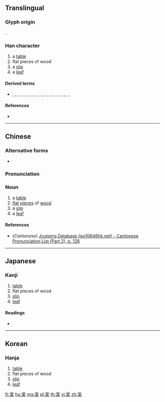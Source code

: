 ==Translingual==

===Glyph origin===
{{Han etym}}
{{Han compound|世|木|c1=p|c2=s|t2=wood|ls=psc}} {{attention|zh|This etymology is incorrect, can we instead use the etymology found on the French version of this page?}}.

===Han character===
{{Han char|rn=75|rad=木|as=05|sn=9|four=|canj=PTD|ids=⿱世木}}

# a [[table]]
# flat pieces of wood
# a [[slip]]
# a [[leaf]]

====Derived terms====
* {{l|mul|牒}}, {{l|mul|葉}}, {{l|mul|喋}}, {{l|mul|蝶}}, {{l|mul|碟}}, {{l|mul|諜}}, {{l|mul|䐑}}, {{l|mul|䈎}}, {{l|mul|韘}}, {{l|mul|褋}}, {{l|mul|𧝵}}, {{l|mul|屟}}, {{l|mul|渫}}, {{l|mul|鰈}}, {{l|mul|揲}}, {{l|mul|媟}}, {{l|mul|偞}}, {{l|mul|楪}}, {{l|mul|殜}}, {{l|mul|煠}}, {{l|mul|鍱}}, {{l|mul|惵}}, {{l|mul|堞}}, {{l|mul|艓}}, {{l|mul|蹀}}

====References====
* {{Han ref|kx=0517.170|dkj=14593|hdz=21178.010|uh=67BC|ud=26556}}

----

==Chinese==
{{zh-forms}}

===Alternative forms===
* {{zh-l|枽}}

===Pronunciation===
{{zh-pron
|m=yè
|c=jip6
|mc=y
|oc=y
|ma=
|cat=n
}}

===Noun===
{{zh-noun}}

# a [[table]]
# [[flat]] [[piece]]s of [[wood]]
# a [[slip]]
# a [[leaf]]

====References====
* (''Cantonese'') [http://www.iso10646hk.net/jp/document/download.jsp Jyutping Database (iso10646hk.net) - Cantonese Pronunciation List (Part 2), p. 126]

----

==Japanese==

===Kanji===
{{ja-kanji|grade=|rs=木05}}

# [[table]]
# flat pieces of wood
# [[slip]]
# [[leaf]]

====Readings====
* {{ja-readings|on=[[よう]] (yō)|kun=[[うすいきふだ]] (usuikifuda), [[まど]] (mado)}}

----

==Korean==

===Hanja===
{{ko-hanja|hangeul=엽|rv=yeop|mr=yŏp}}

# [[table]]
# flat pieces of wood
# [[slip]]
# [[leaf]]

[[fr:枼]]
[[hu:枼]]
[[mg:枼]]
[[pl:枼]]
[[th:枼]]
[[vi:枼]]
[[zh:枼]]